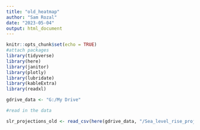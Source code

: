 ```yaml
---
title: "old_heatmap"
author: "Sam Rozal"
date: "2023-05-04"
output: html_document
---
```


```r
knitr::opts_chunk$set(echo = TRUE)
#attach packages
library(tidyverse)
library(here)
library(janitor)
library(plotly)
library(lubridate)
library(kableExtra)
library(readxl)

gdrive_data <- "G:/My Drive"

```

```r
#read in the data 

slr_projections_old <- read_csv(here(gdrive_data, "/Sea_level_rise_projections.xlsx"))

```


